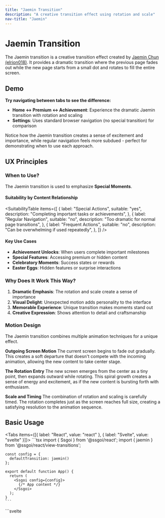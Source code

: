 ```yaml
---
title: "Jaemin Transition"
description: "A creative transition effect using rotation and scale"
nav-title: "Jaemin"
---
```


# Jaemin Transition

The Jaemin transition is a creative transition effect created by [Jaemin Chun (elrion018)](https://github.com/elrion018). It provides a dramatic transition where the previous page fades out while the new page starts from a small dot and rotates to fill the entire screen.

## Demo

<ViewTransitionDemo type="jaemin" />

**Try navigating between tabs to see the difference:**
- **Home ↔ Premium ↔ Achievement**: Experience the dramatic Jaemin transition with rotation and scaling
- **Settings**: Uses standard browser navigation (no special transition) for comparison

Notice how the Jaemin transition creates a sense of excitement and importance, while regular navigation feels more subdued - perfect for demonstrating when to use each approach.

## UX Principles

### When to Use?

The Jaemin transition is used to emphasize **Special Moments**.

#### Suitability by Content Relationship

<SuitabilityTable
  items={[
    {
      label: "Special Actions",
      suitable: "yes",
      description: "Completing important tasks or achievements",
    },
    {
      label: "Regular Navigation",
      suitable: "no",
      description: "Too dramatic for normal page transitions",
    },
    {
      label: "Frequent Actions",
      suitable: "no",
      description: "Can be overwhelming if used repeatedly",
    },
  ]}
/>

#### Key Use Cases

- **Achievement Unlocks**: When users complete important milestones
- **Special Features**: Accessing premium or hidden content
- **Celebratory Moments**: Success states or rewards
- **Easter Eggs**: Hidden features or surprise interactions

### Why Does It Work This Way?

1. **Dramatic Emphasis**: The rotation and scale create a sense of importance
2. **Visual Delight**: Unexpected motion adds personality to the interface
3. **Memorable Experience**: Unique transition makes moments stand out
4. **Creative Expression**: Shows attention to detail and craftsmanship

### Motion Design

The Jaemin transition combines multiple animation techniques for a unique effect.

**Outgoing Screen Motion**
The current screen begins to fade out gradually. This creates a soft departure that doesn't compete with the incoming animation, allowing the new content to take center stage.

**The Rotation Entry**
The new screen emerges from the center as a tiny point, then expands outward while rotating. This spiral growth creates a sense of energy and excitement, as if the new content is bursting forth with enthusiasm.

**Scale and Timing**
The combination of rotation and scaling is carefully timed. The rotation completes just as the screen reaches full size, creating a satisfying resolution to the animation sequence.

## Basic Usage

<Tabs items={[{ label: "React", value: "react" }, { label: "Svelte", value: "svelte" }]}>
  <TabPanel value="react">
    ```tsx
    import { Ssgoi } from '@ssgoi/react';
    import { jaemin } from '@ssgoi/react/view-transitions';

    const config = {
      defaultTransition: jaemin()
    };

    export default function App() {
      return (
        <Ssgoi config={config}>
          {/* App content */}
        </Ssgoi>
      );
    }
    ```

  </TabPanel>
  <TabPanel value="svelte">
    ```svelte
    <script>
      import { Ssgoi } from '@ssgoi/svelte';
      import { jaemin } from '@ssgoi/svelte/view-transitions';

      const config = {
        defaultTransition: jaemin()
      };
    </script>

    <Ssgoi {config}>
      <slot />
    </Ssgoi>
    ```

  </TabPanel>
</Tabs>

## Configuration Options

```typescript
jaemin({
  duration?: number;  // Animation duration in milliseconds (default: 800)
  rotation?: number;  // Rotation degrees (default: 720)
  scale?: {
    from: number;     // Starting scale (default: 0)
    to: number;       // Ending scale (default: 1)
  };
})
```

## Practical Examples

### 1. Achievement Unlock

<Tabs items={[{ label: "React", value: "react" }, { label: "Svelte", value: "svelte" }]}>
  <TabPanel value="react">
    ```tsx
    const config = {
      transitions: [
        {
          from: '/challenge-complete',
          to: '/achievement',
          transition: jaemin({ duration: 1000 })
        }
      ]
    };
    ```
  </TabPanel>
  <TabPanel value="svelte">
    ```svelte
    <script>
      const config = {
        transitions: [
          {
            from: '/challenge-complete',
            to: '/achievement',
            transition: jaemin({ duration: 1000 })
          }
        ]
      };
    </script>
    ```
  </TabPanel>
</Tabs>

### 2. Premium Feature Access

<Tabs items={[{ label: "React", value: "react" }, { label: "Svelte", value: "svelte" }]}>
  <TabPanel value="react">
    ```tsx
    const config = {
      transitions: [
        {
          from: '/upgrade',
          to: '/premium-features',
          transition: jaemin({ rotation: 1080 })
        }
      ]
    };
    ```
  </TabPanel>
  <TabPanel value="svelte">
    ```svelte
    <script>
      const config = {
        transitions: [
          {
            from: '/upgrade',
            to: '/premium-features',
            transition: jaemin({ rotation: 1080 })
          }
        ]
      };
    </script>
    ```
  </TabPanel>
</Tabs>

## Accessibility

- Respects `prefers-reduced-motion` settings
- Screen readers announce content changes appropriately
- Keyboard navigation remains functional during transitions

## Best Practices

### ✅ DO

- Use for truly special moments
- Reserve for achievements and rewards
- Apply to easter eggs and surprises
- Use sparingly for maximum impact

### ❌ DON'T

- Don't use for regular navigation
- Avoid in frequently accessed areas
- Don't apply to error states
- Never use for critical user flows

## Performance Notes

The Jaemin transition uses GPU-accelerated transforms for smooth performance. However, due to its complex animation, consider:

- Testing on lower-end devices
- Providing a simpler fallback for performance-constrained environments
- Using the `prefers-reduced-motion` media query for accessibility